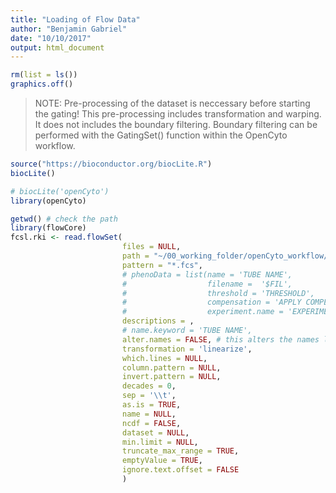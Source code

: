 ```yaml
---
title: "Loading of Flow Data"
author: "Benjamin Gabriel"
date: "10/10/2017"
output: html_document
---
```


```r
rm(list = ls())
graphics.off()
```

> NOTE: Pre-processing of the dataset is neccessary before starting the gating! This pre-processing includes transformation and warping. It does not includes the boundary filtering. Boundary filtering can be performed with the GatingSet() function within the OpenCyto workflow.

```r
source("https://bioconductor.org/biocLite.R")
biocLite()
```

```r
# biocLite('openCyto')
library(openCyto)
```

```r
getwd() # check the path
library(flowCore)
fcsl.rki <- read.flowSet(
                         files = NULL,
                         path = "~/00_working_folder/openCyto_workflow/data/testing_phase_small",
                         pattern = "*.fcs",
                         # phenoData = list(name = 'TUBE NAME',
                         #                  filename =  '$FIL',
                         #                  threshold = 'THRESHOLD',
                         #                  compensation = 'APPLY COMPENSATION',
                         #                  experiment.name = 'EXPERIMENT NAME'),
                         descriptions = ,
                         # name.keyword = 'TUBE NAME',
                         alter.names = FALSE, # this alters the names like FSC-A to FSC.A, replacing the dash and making the value more R readable
                         transformation = 'linearize',
                         which.lines = NULL,
                         column.pattern = NULL,
                         invert.pattern = NULL,
                         decades = 0,
                         sep = '\\t',
                         as.is = TRUE,
                         name = NULL,
                         ncdf = FALSE,
                         dataset = NULL,
                         min.limit = NULL,
                         truncate_max_range = TRUE,
                         emptyValue = TRUE,
                         ignore.text.offset = FALSE
                         )
```

